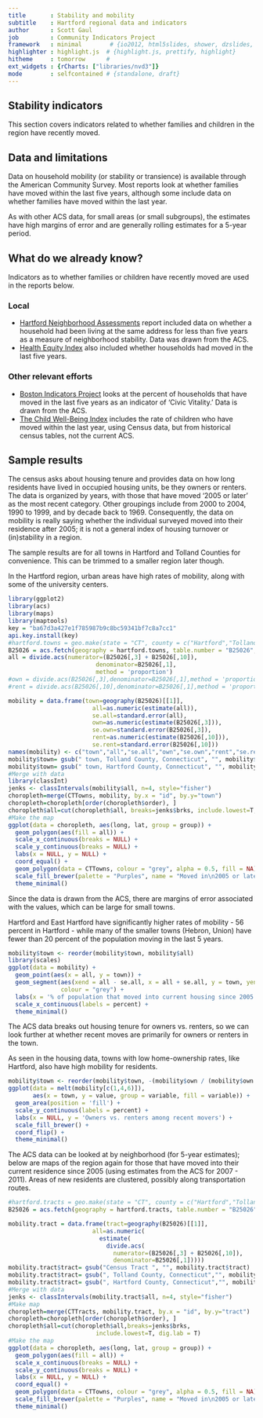 ```yaml
---
title       : Stability and mobility
subtitle    : Hartford regional data and indicators
author      : Scott Gaul
job         : Community Indicators Project
framework   : minimal        # {io2012, html5slides, shower, dzslides, ...}
highlighter : highlight.js  # {highlight.js, prettify, highlight}
hitheme     : tomorrow      # 
ext_widgets : {rCharts: ["libraries/nvd3"]} 
mode        : selfcontained # {standalone, draft}
---
```


## Stability indicators

This section covers indicators related to whether families and children in the region have recently moved. 

## Data and limitations

Data on household mobility (or stability or transience) is available through the American Community Survey. Most reports look at whether families have moved within the last five years, although some include data on whether families have moved within the last year. 

As with other ACS data, for small areas (or small subgroups), the estimates have high margins of error and are generally rolling estimates for a 5-year period. 

## What do we already know?

Indicators as to whether families or children have recently moved are used in the reports below. 

### Local

* [Hartford Neighborhood Assessments](http://courantblogs.com/cityline/wp-content/uploads/2013/04/Hartford-Neighborhood-Assessment.pdf) report included data on whether a household had been living at the same address for less than five years as a measure of neighborhood stability. Data was drawn from the ACS. 
* [Health Equity Index](http://www.cadh.org/health-equity/health-equity-index.html) also included whether households had moved in the last five years.  

### Other relevant efforts

* [Boston Indicators Project](http://www.bostonindicators.org/) looks at the percent of households that have moved in the last five years as an indicator of 'Civic Vitality.' Data is drawn from the ACS. 
* [The Child Well-Being Index](http://fcd-us.org/our-work/child-well-being-index-cwi) includes the rate of children who have moved within the last year, using Census data, but from historical census tables, not the current ACS. 

## Sample results

The census asks about housing tenure and provides data on how long residents have lived in occupied housing units, be they owners or renters. The data is organized by years, with those that have moved '2005 or later' as the most recent category. Other groupings include from 2000 to 2004, 1990 to 1999, and by decade back to 1969. Consequently, the data on mobility is really saying whether the individual surveyed moved into their residence after 2005; it is not a general index of housing turnover or (in)stability in a region. 

The sample results are for all towns in Hartford and Tolland Counties for convenience. This can be trimmed to a smaller region later though. 

In the Hartford region, urban areas have high rates of mobility, along with some of the university centers.  

```r
library(ggplot2)
library(acs)
library(maps)
library(maptools)
key = "ba67d3a427e1f785987b9c8bc59341bf7c8a7cc1"
api.key.install(key)
#hartford.towns = geo.make(state = "CT", county = c("Hartford","Tolland"), county.subdivision = "*", check = T)
B25026 = acs.fetch(geography = hartford.towns, table.number = "B25026", col.names = "pretty")
all = divide.acs(numerator=(B25026[,3] + B25026[,10]),
                         denominator=B25026[,1], 
                         method = 'proportion')
#own = divide.acs(B25026[,3],denominator=B25026[,1],method = 'proportion')
#rent = divide.acs(B25026[,10],denominator=B25026[,1],method = 'proportion')

mobility = data.frame(town=geography(B25026)[[1]],
                        all=as.numeric(estimate(all)),
                        se.all=standard.error(all), 
                        own=as.numeric(estimate(B25026[,3])),
                        se.own=standard.error(B25026[,3]),
                        rent=as.numeric(estimate(B25026[,10])),
                        se.rent=standard.error(B25026[,10]))
names(mobility) <- c("town","all","se.all","own","se.own","rent","se.rent")
mobility$town= gsub(" town, Tolland County, Connecticut", "", mobility$town)
mobility$town= gsub(" town, Hartford County, Connecticut", "", mobility$town)
#Merge with data
library(classInt)
jenks <- classIntervals(mobility$all, n=4, style="fisher")
choropleth=merge(CTTowns, mobility, by.x = "id", by.y="town")
choropleth=choropleth[order(choropleth$order), ]
choropleth$all=cut(choropleth$all, breaks=jenks$brks, include.lowest=T, dig.lab = T)
#Make the map
ggplot(data = choropleth, aes(long, lat, group = group)) +
  geom_polygon(aes(fill = all)) + 
  scale_x_continuous(breaks = NULL) +
  scale_y_continuous(breaks = NULL) +
  labs(x = NULL, y = NULL) + 
  coord_equal() +
  geom_polygon(data = CTTowns, colour = "grey", alpha = 0.5, fill = NA) +
  scale_fill_brewer(palette = "Purples", name = "Moved in\n2005 or later") +
  theme_minimal()
```

Since the data is drawn from the ACS, there are margins of error associated with the values, which can be large for small towns. 

Hartford and East Hartford have significantly higher rates of mobility - 56 percent in Hartford - while many of the smaller towns (Hebron, Union) have fewer than 20 percent of the population moving in the last 5 years. 

```r
mobility$town <- reorder(mobility$town, mobility$all)
library(scales)
ggplot(data = mobility) + 
  geom_point(aes(x = all, y = town)) + 
  geom_segment(aes(xend = all - se.all, x = all + se.all, y = town, yend = town), 
               colour = "grey") + 
  labs(x = '% of population that moved into current housing since 2005', y = NULL) + 
  scale_x_continuous(labels = percent) + 
  theme_minimal()
```

The ACS data breaks out housing tenure for owners vs. renters, so we can look further at whether recent moves are primarily for owners or renters in the town. 

As seen in the housing data, towns with low home-ownership rates, like Hartford, also have high mobility for residents. 

```r
mobility$town <- reorder(mobility$town, -(mobility$own / (mobility$own + mobility$rent)))
ggplot(data = melt(mobility[c(1,4,6)]), 
       aes(x = town, y = value, group = variable, fill = variable)) + 
  geom_area(position = 'fill') + 
  scale_y_continuous(labels = percent) +
  labs(x = NULL, y = 'Owners vs. renters among recent movers') +
  scale_fill_brewer() +
  coord_flip() + 
  theme_minimal()
```

The ACS data can be looked at by neighborhood (for 5-year estimates); below are maps of the region again for those that have moved into their current residence since 2005 (using estimates from the ACS for 2007 - 2011). Areas of new residents are clustered, possibly along transportation routes. 

```r
#hartford.tracts = geo.make(state = "CT", county = c("Hartford","Tolland"), tract = "*", check = T)
B25026 = acs.fetch(geography = hartford.tracts, table.number = "B25026", col.names = "pretty")

mobility.tract = data.frame(tract=geography(B25026)[[1]],
                        all=as.numeric(
                          estimate(
                            divide.acs(
                              numerator=(B25026[,3] + B25026[,10]), 
                              denominator=B25026[,1]))))
mobility.tract$tract= gsub("Census Tract ", "", mobility.tract$tract)
mobility.tract$tract= gsub(", Tolland County, Connecticut","", mobility.tract$tract)
mobility.tract$tract= gsub(", Hartford County, Connecticut","", mobility.tract$tract)
#Merge with data
jenks <- classIntervals(mobility.tract$all, n=4, style="fisher")
#Make map
choropleth=merge(CTTracts, mobility.tract, by.x = "id", by.y="tract")
choropleth=choropleth[order(choropleth$order), ]
choropleth$all=cut(choropleth$all,breaks=jenks$brks, 
                         include.lowest=T, dig.lab = T)
#Make the map
ggplot(data = choropleth, aes(long, lat, group = group)) +
  geom_polygon(aes(fill = all)) + 
  scale_x_continuous(breaks = NULL) +
  scale_y_continuous(breaks = NULL) +
  labs(x = NULL, y = NULL) + 
  coord_equal() +
  geom_polygon(data = CTTowns, colour = "grey", alpha = 0.5, fill = NA) +
  scale_fill_brewer(palette = "Purples", name = "Moved in\n2005 or later") +
  theme_minimal()
```

 


